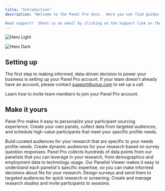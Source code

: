 ```yaml
---
title: "Introduction"
description: "Welcome to the Panel Pro docs.  Here you can find guides on how to get started with Panel Pro, common use cases, and the essential features of the platform. 

Need support?  Shoot us an email by clicking on the Support link on the top-right corner of the screen."
---
```


<img
  className="block dark:hidden"
  src="/images/hero-light.png"
  alt="Hero Light"
/>

<img
  className="hidden dark:block"
  src="/images/hero-dark.png"
  alt="Hero Dark"
/>

## Setting up

The first step to making informed, data-driven decision to power your business is setting up your Panel Pro account.  If your team doesn't already have an account, please contact [support@uriux.com](mailto:support@uriux.com) to set up a call.

<CardGroup cols="2">
  <Card title="Invite Team Members" icon="user-plus" href="clients/administration/invitations">
    Learn how to invite team members to join your Panel Pro account.
  </Card>
</CardGroup>

## Make it yours

Panel Pro makes it easy to personalize your participant sourcing experience.  Create your own panels, collect data from targeted audiences, and schedule high-value participants that meet your specific profile needs.

<CardGroup cols="2">
  <Card title="Panels" icon="users" href="clients/panels/index">
    Build curated audiences for your research that are specific to your needs profile needs.
  </Card>
  <Card title="Segments" icon="chart-pie-simple" href="clients/segments/index">
    Create dynamic audiences for your research based on survey question responses.
  </Card>
  <Card title="Questions" icon="square-question" href="clients/questions/index">
    Panel Pro collects hundreds of data points from our panelists that you can leverage in your research, from demographics and employment data to technology usage.
  </Card>
  <Card title="Panelist Viewer" icon="square-user" href="clients/panelist-viewer/index">
    Our Panelist Viewer makes it easy to understand each panelist's specific expertise, so you can make informed decisions about fits for your research.
  </Card>
  <Card title="Surveys" icon="clipboard-check" href="clients/surveys/index">
    Design surveys and send them to targeted audiences for quick research or screening.
  </Card>
  <Card title="Studies" icon="user-check" href="clients/studies/index">
    Create and manage research studies and invite participants to sessions.
  </Card>
</CardGroup>